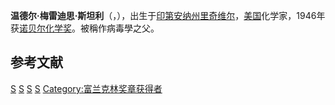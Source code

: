 {{Infobox scientist
| name = 温德尔·梅雷迪思·斯坦利{{Nobel icon|1946年诺贝尔化学奖}}<br />Wendell Meredith Stanley
| image = Wendell Meredith Stanley.jpg
| image_size = 
| birth_date = {{birth date|1904|8|16}}
| birth_place = [[美國|美國]][[印第安納州|印第安納州]][[里奇維爾_(印地安納州)|里奇维尔]]
| death_date = {{death date and age|1971|6|15|1904|8|16}}
| death_place = [[西班牙|西班牙]][[薩拉曼卡|薩拉曼卡]]
| nationality = {{USA}}
| field = [[化學|化學]]
| alma_mater = [[Earlham_College|Earlham College]]
| doctoral_advisor = 
| doctoral_students = 
| work_institution = [[洛克菲勒大學|洛克菲勒大學]]<br />[[加利福尼亞大學柏克萊分校|柏克萊加州大學]]
| known_for =  
| prizes = [[诺贝尔化学奖|诺贝尔化学奖]]（1946年）<br>[[富蘭克林獎章|富蘭克林獎章]]（1948年）<br>[[旭日章|旭日章]]（1966年）
}}
'''温德尔·梅雷迪思·斯坦利'''（{{lang-en|'''Wendell Meredith Stanley'''}}，{{bd|1904年|8月16日|1971年|6月15日}}），出生于[[印第安纳州|印第安纳州]][[里奇維爾_(印地安納州)|里奇维尔]]，[[美国|美国]]化学家，1946年获[[诺贝尔化学奖|诺贝尔化学奖]]。被稱作病毒學之父。

==参考文献==
{{reflist}}
{{US-scientist-stub}}
{{化學家小作品}}
{{诺贝尔化学奖获得者}}
{{富兰克林奖章获得者}}

{{Authority control}}
[[Category:1904年出生|S]]
[[Category:1971年逝世|S]]
[[Category:美国化学家|S]]
[[Category:诺贝尔化学奖获得者|S]]
[[Category:富兰克林奖章获得者|Category:富兰克林奖章获得者]]